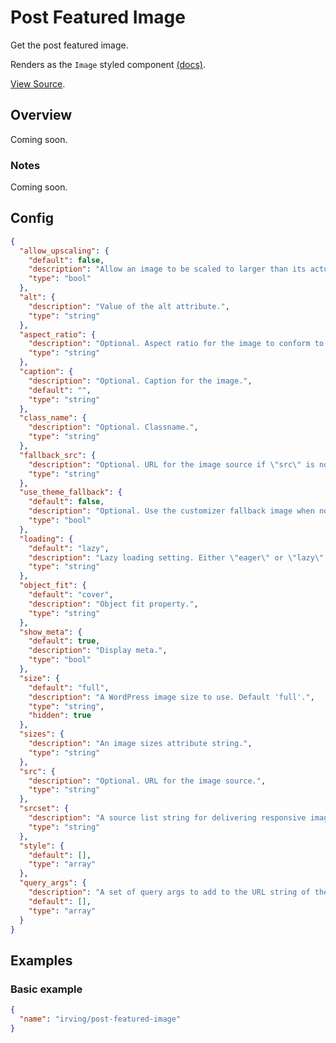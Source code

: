 <Meta title="WordPress Components|Post Featured Image" />

# Post Featured Image
Get the post featured image.

Renders as the `Image` styled component [(docs)](?path=/docs/styled-components-image--basic-example).

[View Source](https://github.com/alleyinteractive/wp-irving/tree/master/inc/components/components/post-featured-image).

## Overview
Coming soon.

### Notes
Coming soon.

## Config
```json
{
  "allow_upscaling": {
    "default": false,
    "description": "Allow an image to be scaled to larger than its actual width.",
    "type": "bool"
  },
  "alt": {
    "description": "Value of the alt attribute.",
    "type": "string"
  },
  "aspect_ratio": {
    "description": "Optional. Aspect ratio for the image to conform to. Can be a float (\"0.6667\"), a ratio (\"16 / 9\"), or a predfined ratio (\"square\").",
    "type": "string"
  },
  "caption": {
    "description": "Optional. Caption for the image.",
    "default": "",
    "type": "string"
  },
  "class_name": {
    "description": "Optional. Classname.",
    "type": "string"
  },
  "fallback_src": {
    "description": "Optional. URL for the image source if \"src\" is not set.",
    "type": "string"
  },
  "use_theme_fallback": {
    "default": false,
    "description": "Optional. Use the customizer fallback image when no featured image is set.",
    "type": "bool"
  },
  "loading": {
    "default": "lazy",
    "description": "Lazy loading setting. Either \"eager\" or \"lazy\".",
    "type": "string"
  },
  "object_fit": {
    "default": "cover",
    "description": "Object fit property.",
    "type": "string"
  },
  "show_meta": {
    "default": true,
    "description": "Display meta.",
    "type": "bool"
  },
  "size": {
    "default": "full",
    "description": "A WordPress image size to use. Default 'full'.",
    "type": "string",
    "hidden": true
  },
  "sizes": {
    "description": "An image sizes attribute string.",
    "type": "string"
  },
  "src": {
    "description": "Optional. URL for the image source.",
    "type": "string"
  },
  "srcset": {
    "description": "A source list string for delivering responsive images.",
    "type": "string"
  },
  "style": {
    "default": [],
    "type": "array"
  },
  "query_args": {
    "description": "A set of query args to add to the URL string of the src.",
    "default": [],
    "type": "array"
  }
}
```

## Examples

### Basic example
```json
{
  "name": "irving/post-featured-image"
}
```
